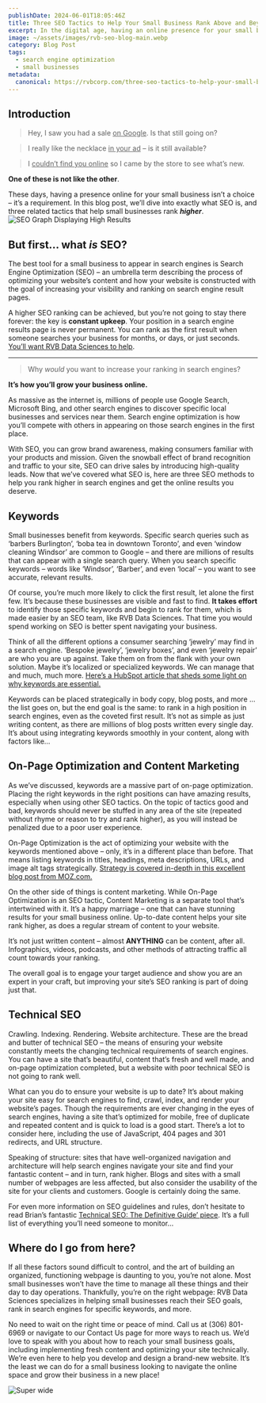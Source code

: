 ```yaml
---
publishDate: 2024-06-01T18:05:46Z
title: Three SEO Tactics to Help Your Small Business Rank Above and Beyond
excerpt: In the digital age, having an online presence for your small business is not a choice, it’s a requirement. This blog post dives into the world of Search Engine Optimization (SEO), a crucial tool for small businesses to increase their visibility and ranking on search engine result pages.
image: ~/assets/images/rvb-seo-blog-main.webp
category: Blog Post
tags:
  - search engine optimization
  - small businesses
metadata:
  canonical: https://rvbcorp.com/three-seo-tactics-to-help-your-small-business-rank-above-and-beyond
---
```



## Introduction

>Hey, I saw you had a sale <u>on Google</u>. Is that still going on?

>I really like the necklace <u>in your ad</u> – is it still available?

>I <u>couldn’t find you online</u> so I came by the store to see what’s new.

**One of these is not like the other**. 

These days, having a presence online for your small business isn’t a choice – it’s a requirement. 
In this blog post, we’ll dive into exactly what SEO is, and three related tactics that help small businesses rank **_higher_**.
![SEO Graph Displaying High Results](../../assets/images/seo-blog-hero.webp)

## But first… what _is_ SEO?
The best tool for a small business to appear in search engines is Search Engine Optimization (SEO) – an umbrella term describing the process of optimizing your website’s content and how your website is constructed with the goal of increasing your visibility and ranking on search engine result pages.

A higher SEO ranking can be achieved, but you’re not going to stay there forever: the key is **constant upkeep**. Your position in a search engine results page is never permanent. You can rank as the first result when someone searches your business for months, or days, or just seconds. [You’ll want RVB Data Sciences to help](https://www.rvbcorp.com/contust-us).

---


>Why _would_ you want to increase your ranking in search engines?

**It’s how you’ll grow your business online.**

As massive as the internet is, millions of people use Google Search, Microsoft Bing, and other search engines to discover specific local businesses and services near them. Search engine optimization is how you’ll compete with others in appearing on those search engines in the first place.


With SEO, you can grow brand awareness, making consumers familiar with your products and mission. Given the snowball effect of brand recognition and traffic to your site, SEO can drive sales by introducing high-quality leads. Now that we’ve covered what SEO is, here are three SEO methods to help you rank higher in search engines and get the online results you deserve.


## Keywords
Small businesses benefit from keywords. Specific search queries such as ‘barbers Burlington’, ‘boba tea in downtown Toronto’, and even ‘window cleaning Windsor’ are common to Google – and there are millions of results that can appear with a single search query. When you search specific keywords – words like ‘Windsor’, ‘Barber’, and even ‘local’ – you want to see accurate, relevant results.

Of course, you’re much more likely to click the first result, let alone the first few. It’s because these businesses are visible and fast to find. **It takes effort** to identify those specific keywords and begin to rank for them, which is made easier by an SEO team, like RVB Data Sciences. That time you would spend working on SEO is better spent navigating your business.

Think of all the different options a consumer searching ‘jewelry’ may find in a search engine. ‘Bespoke jewelry’, ‘jewelry boxes’, and even ‘jewelry repair’ are who you are up against. Take them on from the flank with your own solution. Maybe it’s localized or specialized keywords. We can manage that and much, much more. [Here’s a HubSpot article that sheds some light on why keywords are essential.](https://blog.hubspot.com/marketing/keywords)

Keywords can be placed strategically in body copy, blog posts, and more … the list goes on, but the end goal is the same: to rank in a high position in search engines, even as the coveted first result. It’s not as simple as just writing content, as there are millions of blog posts written every single day. It’s about using integrating keywords smoothly in your content, along with factors like…


## On-Page Optimization and Content Marketing
As we’ve discussed, keywords are a massive part of on-page optimization. Placing the right keywords in the right positions can have amazing results, especially when using other SEO tactics. On the topic of tactics good and bad, keywords should never be stuffed in any area of the site (repeated without rhyme or reason to try and rank higher), as you will instead be penalized due to a poor user experience.

On-Page Optimization is the act of optimizing your website with the keywords mentioned above – only, it’s in a different place than before. That means listing keywords in titles, headings, meta descriptions, URLs, and image alt tags strategically. [Strategy is covered in-depth in this excellent blog post from MOZ.com.](https://moz.com/learn/seo/what-are-keywords#:~:text=Why%20are%20keywords%20important%3F,ready%20to%20make%20a%20purchase.)

On the other side of things is content marketing. While On-Page Optimization is an SEO tactic, Content Marketing is a separate tool that’s intertwined with it. It’s a happy marriage – one that can have stunning results for your small business online. Up-to-date content helps your site rank higher, as does a regular stream of content to your website. 

It’s not just written content – almost **ANYTHING** can be content, after all. Infographics, videos, podcasts, and other methods of attracting traffic all count towards your ranking. 

The overall goal is to engage your target audience and show you are an expert in your craft, but improving your site’s SEO ranking is part of doing just that.


## Technical SEO
Crawling. Indexing. Rendering. Website architecture. These are the bread and butter of technical SEO – the means of ensuring your website constantly meets the changing technical requirements of search engines. You can have a site that’s beautiful, content that’s fresh and well made, and on-page optimization completed, but a website with poor technical SEO is not going to rank well.

What can you do to ensure your website is up to date? It’s about making your site easy for search engines to find, crawl, index, and render your website’s pages. Though the requirements are ever changing in the eyes of search engines, having a site that’s optimized for mobile, free of duplicate and repeated content and is quick to load is a good start. There’s a lot to consider here, including the use of JavaScript, 404 pages and 301 redirects, and URL structure.

Speaking of structure: sites that have well-organized navigation and architecture will help search engines navigate your site and find your fantastic content – and in turn, rank higher. Blogs and sites with a small number of webpages are less affected, but also consider the usability of the site for your clients and customers. Google is certainly doing the same.

For even more information on SEO guidelines and rules, don’t hesitate to read Brian’s fantastic [Technical SEO: The Definitive Guide’ piece](https://backlinko.com/technical-seo-guide). It’s a full list of everything you’ll need someone to monitor…


## Where do I go from here?
If all these factors sound difficult to control, and the art of building an organized, functioning webpage is daunting to you, you’re not alone. Most small businesses won’t have the time to manage all these things and their day to day operations. Thankfully, you’re on the right webpage: RVB Data Sciences specializes in helping small businesses reach their SEO goals, rank in search engines for specific keywords, and more.

No need to wait on the right time or peace of mind. Call us at (306) 801-6969 or navigate to our Contact Us page for more ways to reach us. We’d love to speak with you about how to reach your small business goals, including implementing fresh content and optimizing your site technically. We’re even here to help you develop and design a brand-new website. It’s the least we can do for a small business looking to navigate the online space and grow their business in a new place!

![Super wide](../../assets/images/seo-blog-post-main.webp) 